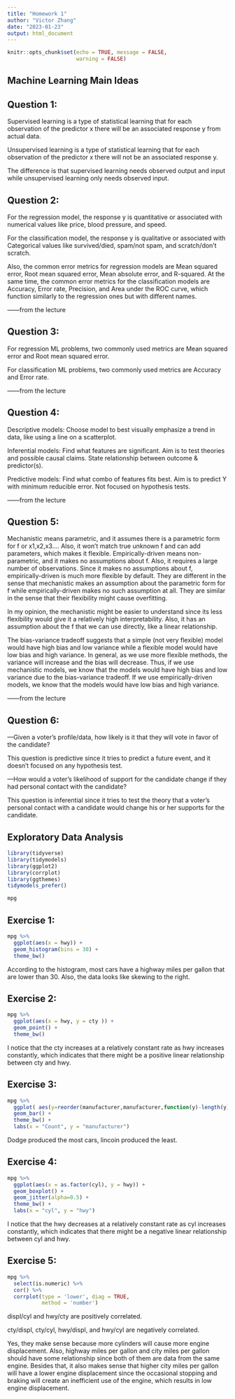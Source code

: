 ```yaml
---
title: "Homework 1"
author: "Victor Zhang"
date: "2023-01-23"
output: html_document
---
```


```r
knitr::opts_chunk$set(echo = TRUE, message = FALSE,
                      warning = FALSE)
```


## Machine Learning Main Ideas

## Question 1:


Supervised learning is a type of statistical learning that for each observation of the predictor x there will be an associated response y from actual data.

Unsupervised learning is a type of statistical learning that for each observation of the predictor x there will not be an associated response y. 

The difference is that supervised learning needs observed output and input while unsupervised learning only needs observed input.


## Question 2:

For the regression model, the response y is quantitative or associated with numerical values like price, blood pressure, and speed.

For the classification model, the response y is qualitative or associated with Categorical values like survived/died, spam/not spam, and scratch/don’t scratch.

Also, the common error metrics for regression models are Mean squared error, Root mean squared error, Mean absolute error, and R-squared. At the same time, the common error metrics for the classification models are Accuracy, Error rate, Precision, and Area under the ROC curve, which function similarly to the regression ones but with different names.

------from the lecture

## Question 3:
For regression ML problems, two commonly used metrics are Mean squared error and Root mean squared error.

For classification ML problems, two commonly used metrics are Accuracy and Error rate.

------from the lecture

## Question 4:

Descriptive models: Choose model to best visually emphasize a trend in data, like using a line on a scatterplot.

Inferential models: Find what features are significant. Aim is to test theories and possible causal claims. State relationship between outcome & predictor(s).

Predictive models: Find what combo of features fits best. Aim is to predict Y
with minimum reducible error. Not focused on hypothesis tests.

------from the lecture


## Question 5:


Mechanistic means parametric, and it assumes there is a parametric form for f or x1,x2,x3.... Also, it won’t match true unknown f and can add parameters, which makes it flexible. Empirically-driven means non-parametric, and it makes no assumptions about f. Also, it requires a large number of observations. Since it makes no assumptions about f, empirically-driven is much more flexible by default. They are different in the sense that mechanistic makes an assumption about the parametric form for f while empirically-driven makes no such assumption at all. They are similar in the sense that their flexibility might cause overfitting.


In my opinion, the mechanistic might be easier to understand since its less flexibility would give it a relatively high interpretability. Also, it has an assumption about the f that we can use directly, like a linear relationship.


The bias-variance tradeoff suggests that a simple (not very flexible) model would have high bias and low variance while a flexible model would have low bias and high variance. In general, as we use more flexible methods, the variance will increase and the bias will decrease. Thus, if we use mechanistic models, we know that the models would have high bias and low variance due to the bias-variance tradeoff. If we use empirically-driven models, we know that the models would have low bias and high variance. 

------from the lecture


## Question 6:

---Given a voter’s profile/data, how likely is it that they will vote in favor of the candidate?

This question is predictive since it tries to predict a future event, and it doesn't focused on any hypothesis test.


---How would a voter’s likelihood of support for the candidate change if they had personal contact with the candidate?

This question is inferential since it tries to test the theory that a voter's personal contact with a candidate would change his or her supports for the candidate. 


## Exploratory Data Analysis

```r
library(tidyverse)
library(tidymodels)
library(ggplot2)
library(corrplot)
library(ggthemes)
tidymodels_prefer()

```


```r
mpg
```
## Exercise 1:

```r
mpg %>% 
  ggplot(aes(x = hwy)) +
  geom_histogram(bins = 30) +
  theme_bw()

```


According to the histogram, most cars have a highway miles per gallon that are lower than 30. Also, the data looks like skewing to the right.


## Exercise 2:

```r
mpg %>% 
  ggplot(aes(x = hwy, y = cty )) +
  geom_point() + 
  theme_bw()

```


I notice that the cty increases at a relatively constant rate as hwy increases
constantly, which indicates that there might be a positive linear relationship between cty and hwy.

## Exercise 3:

```r
mpg %>% 
  ggplot( aes(y=reorder(manufacturer,manufacturer,function(y)-length(y))))  +
  geom_bar() +
  theme_bw() +
  labs(x = "Count", y = "manufacturer")

```


Dodge produced the most cars, lincoin produced the least.


## Exercise 4:

```r
mpg %>% 
  ggplot(aes(x = as.factor(cyl), y = hwy)) +
  geom_boxplot() + 
  geom_jitter(alpha=0.5) +
  theme_bw() + 
  labs(x = "cyl", y = "hwy")

```


I notice that the hwy decreases at a relatively constant rate as cyl increases
constantly, which indicates that there might be a negative linear relationship between cyl and hwy.



## Exercise 5:

```r
mpg %>% 
  select(is.numeric) %>% 
  cor() %>% 
  corrplot(type = 'lower', diag = TRUE, 
           method = 'number')

```

displ/cyl and hwy/cty are positively correlated.

cty/displ, cty/cyl, hwy/displ, and hwy/cyl are negatively correlated.


Yes, they make sense because more cylinders will cause more engine displacement. Also, highway miles per gallon and city miles per gallon should have some relationship since both of them are data from the same engine. Besides that, it also makes sense that higher city miles per gallon will have a lower engine displacement since the occasional stopping and braking will create an inefficient use of the engine, which results in low engine displacement.










